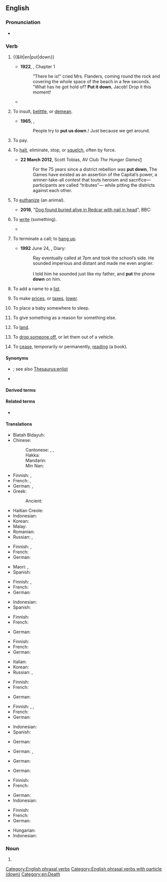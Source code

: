 {{also|putdown|put-down}}
==English==

===Pronunciation===
* {{audio|en|En-au-put down.ogg|Audio (AU)}}

===Verb===
{{en-verb|put<,,put> down}}

# {{&lit|en|put|down}}
#: {{ux|en|Why don't you '''put down''' your briefcase and stay awhile?}}
#* '''1922''', {{w|Virginia Woolf}}, ''{{w|Jacob's Room}}'' Chapter 1
#*: "There he is!" cried Mrs. Flanders, coming round the rock and covering the whole space of the beach in a few seconds. "What has he got hold of? '''Put it down''', Jacob! Drop it this moment!
#* {{quote-book
|en
|year=1967
|first=Barbara
|last=Sleigh
|authorlink=Barbara Sleigh
|title={{w|Jessamy}}
|edition=1993
|location=Sevenoaks, Kent
|publisher=Bloomsbury
|isbn=0 340 19547 9
|page=105
|url=
|passage=As she did so Fanny '''put down''' her book , stood up and stretched her arms, and at once Jessamy noticed a difference.
}}
# {{lb|en|idiomatic}} To insult, [[belittle]], or [[demean]].
#: {{ant|en|compliment|talk up}}
#: {{ux|en|They frequently '''put down''' their little sister for walking slowly.}}
#* '''1965''', {{w|The Who}}, {{w|My Generation}}
#*: People try to '''put us down''' / Just because we get around.
# {{lb|en|of money as deposit}} To pay.
#: {{ux|en|We '''put down''' a $1,000 deposit.}}
# To [[halt]], eliminate, stop, or [[squelch]], often by force.
#: {{syn|en|end|stop|eliminate|extinguish}}
#: {{ux|en|The government quickly '''put down''' the insurrection.}}
#* '''22 March 2012''', Scott Tobias, AV Club ''The Hunger Games''[http://www.avclub.com/articles/the-hunger-games,71293/]
#*: For the 75 years since a district rebellion was '''put down''', The Games have existed as an assertion of the Capital’s power, a winner-take-all contest that touts heroism and sacrifice—participants are called “tributes”— while pitting the districts against each other.
# {{lb|en|euphemistic}} To [[euthanize]] (an animal).
#: {{syn|en|put to sleep|euthanize}}
#: {{ux|en|Rex was in so much pain, they had to '''put''' him '''down'''.}}
#* '''2016''', "[http://www.bbc.com/news/uk-england-tees-37708831 Dog found buried alive in Redcar with nail in head]", BBC:
#*: {{quote|en|A couple walking in Kirkleatham Woods, Redcar, heard whimpering and found the terrier-type animal in a mound of earth at about midday. It was rushed to a vet but its injuries were so serious it had to be '''put down'''.}}
# {{senseid|en|write}} To [[write]] (something).
#* {{quote-song|en|year=1970|title={{w|Your Song}}|artist={{w|Elton John}}|author=Elton John and {{w|Bernie Taupin}}|album={{w|Elton John (album)|Elton John}}|text=I hope you don't mind<br>That I '''put down''' in words<br>How wonderful life is while you're in the world}}
#: {{ux|en|'''Put down''' the first thing you think of on this piece of paper.}}
# {{lb|en|of a telephone}} To terminate a call; to [[hang up]].
#* '''1992''' June 24, {{w|Edwina Currie}}, Diary:
#*: Ray eventually called at 7pm and took the school’s side. He sounded imperious and distant and made me even angrier.<br><br>I told him he sounded just like my father, and '''put''' the phone '''down''' on him.
#: {{ant|en|pick up}}
#: {{syn|en|hang up}}
#: {{ux|en|Don't '''put''' the phone '''down'''. I want a quick word with him, too.}}
# To add a name to a [[list]].
#: {{ux|en|I've '''put''' myself '''down''' for the new Spanish conversation course.}}
# {{lb|en|UK}} To make [[prices]], or [[taxes]], [[lower]].
#: {{ux|en|BP are '''putting''' petrol and diesel '''down''' in what could be the start of a price war.}}
# {{lb|en|idiomatic}} To place a baby somewhere to sleep.
#: {{ux|en|I had just '''put''' Mary '''down''' when you rang. So now she's crying again.}}
# {{lb|en|idiomatic}} To give something as a reason for something else.
#: {{ux|en|She '''put''' her long life '''down''' to daily meditation.}}
# {{lb|en|idiomatic|of an aircraft}} To [[land]].
#: {{ux|en|The pilot managed to '''put down''' in a nearby farm field.}}
# {{lb|en|idiomatic}} To [[drop off|drop someone off]], or let them out of a vehicle.
#: {{ant|en|pick up}}
#: {{ux|en|The taxi '''put''' him '''down''' outside the hotel.}}
# {{lb|en|idiomatic}} To [[cease]], temporarily or permanently, [[read]]ing (a book).
#: {{ux|en|I was unable to '''put down''' ''The Stand'': it was that exciting.}}

====Synonyms====
* {{sense|add a name to a list}} {{l|en|register}}; see also [[Thesaurus:enlist]]
* {{sense|land an aircraft}} {{l|en|touch down}}

====Derived terms====
{{col3|en|[[putdownable]], [[put-downable]]|put down as|put down for|put down to|[[unputdownable]], [[un-put-downable]]}}

====Related terms====
* {{l|en|put up}}

====Translations====
{{trans-top|set down, stop carrying}}
* Biatah Bidayuh: {{t|bth|pasan}}
* Chinese:
*: Cantonese: {{t|yue|擺低|sc=Hani}}, {{t|yue|摆低|tr=baai2 dai1|sc=Hani}}, {{t|yue|放低|tr=fong3 dai1|sc=Hani}}
*: Hakka: {{t|hak|放下|tr=piong-hâ|sc=Hani}}
*: Mandarin: {{t+|cmn|放下|tr=fàngxià|sc=Hani}}
*: Min Nan: {{t|nan|放下|tr=pàng-hē|sc=Hani}}
* Finnish: {{t+|fi|laskea}}, {{t|fi|[[laskea]] [[maa]]han}}
* French: {{t+|fr|poser}}, {{t+|fr|déposer}}
* German: {{t+|de|absetzen}}, {{t+|de|abstellen}}
* Greek:
*: Ancient: {{t|grc|κατατίθημι}}
{{trans-mid}}
* Haitian Creole: {{t|ht|depoze}}
* Indonesian: {{t+|id|meletakkan}}
* Korean: {{t+|ko|내려놓다}}
* Malay: {{t|ms|meletakkan}}
* Romanian: {{t+|ro|așeza}}
* Russian: {{t+|ru|ста́вить|impf}}, {{t+|ru|поста́вить|pf}}
{{trans-bottom}}

{{trans-top|belittle, or demean}}
* Finnish: {{t+|fi|halventaa}}, {{t+|fi|vähätellä}}
* French: {{t+|fr|médire}}
* German: {{t+|de|[[runter]][[machen]]}} {{qualifier|slang}}
{{trans-mid}}
* Maori: {{t|mi|whakatīkai}}, {{t|mi|whakatakē}}
* Spanish: {{t+|es|menospreciar}}
{{trans-bottom}}

{{trans-top|pay a deposit}}
* Finnish: {{t+|fi|varata}}, {{t|fi|[[maksaa]] [[takuu]]}}
* French: {{t+|fr|déposer}}
* German: {{t+|de|hinterlegen}}
{{trans-mid}}
* Indonesian: {{t+|id|membayar}}
* Spanish: {{t|es|pagar un depósito}}
{{trans-bottom}}

{{trans-top|halt, eliminate, often by force}}
* Finnish: {{t+|fi|kukistaa}}
* French: {{t+|fr|mater}}
{{trans-mid}}
* German: {{t+|de|niederschlagen}}
{{trans-bottom}}

{{trans-top|administer euthanasia to an animal}}
* Finnish: {{t+|fi|lopettaa}}
* French: {{t+|fr|endormir}}
* German: {{t+|de|einschläfern}}
{{trans-mid}}
* Italian: {{t+|it|abbattere}}
* Korean: {{t|ko|안락사시키다}}
* Russian: {{t+|ru|усыпля́ть|impf}}, {{t+|ru|усыпи́ть|pf}}
{{trans-bottom}}

{{trans-top|terminate a telephone conversation}}
* Finnish: {{t+|fi|laskea}}
* French: {{t+|fr|reposer}}
{{trans-mid}}
* German: {{t+|de|auflegen}}
{{trans-bottom}}

{{trans-top|add a name to a list}}
* Finnish: {{t+|fi|kirjata}}, {{t+|fi|lisätä}}, {{t+|fi|rekisteröidä}}
* French: {{t+|fr|inscrire}}
* German: {{t+|de|eintragen}}
{{trans-mid}}
* Indonesian: {{t+|id|mendaftarkan}}
* Spanish: {{t+|es|inscribir}}
{{trans-bottom}}

{{trans-top|to reduce prices or taxes}}
* German: {{t+|de|herabsetzen}}
{{trans-mid}}
{{trans-bottom}}

{{trans-top|to place a baby somewhere to sleep}}
* German: {{t+|de|hinlegen}}, {{t+|de|niederlegen}}
{{trans-mid}}
{{trans-bottom}}

{{trans-top|to give sth. as a reason for sth.}}
* German: {{t+|de|zurückführen}}
{{trans-mid}}
{{trans-bottom}}

{{trans-top|to land an aircraft}}
* German: {{t+|de|aufsetzen}}
{{trans-mid}}
{{trans-bottom}}

{{trans-top|drop someone off}}
* Finnish: {{t+|fi|tiputtaa}}
* French: {{t+|fr|déposer}}
{{trans-mid}}
* German: {{t+|de|absetzen}}
* Indonesian: {{t+|id|menurunkan}}
{{trans-bottom}}

{{trans-top|cease reading a document}}
* Finnish: {{t|fi|[[laskea]] [[käsistään]]}}
* French: {{t+|fr|poser}}
* German: {{t+|de|weglegen}}
{{trans-mid}}
* Hungarian: {{t+|hu|letesz}}
* Indonesian: {{t|id|berhenti membaca}}
{{trans-bottom}}

===Noun===
{{en-noun}}

# {{alternative spelling of|en|put-down}}

[[Category:English phrasal verbs]]
[[Category:English phrasal verbs with particle (down)]]
[[Category:en:Death]]